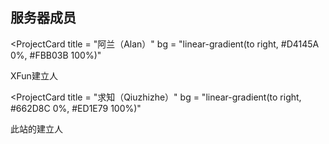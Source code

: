 ## 服务器成员

<ProjectCard
  title = "阿兰（Alan）"
  bg = "linear-gradient(to right, #D4145A 0%, #FBB03B 100%)"
>
  XFun建立人
</ProjectCard>

<ProjectCard
  title = "求知（Qiuzhizhe）"
  bg = "linear-gradient(to right, #662D8C 0%, #ED1E79 100%)"
>
  此站的建立人
</ProjectCard>
